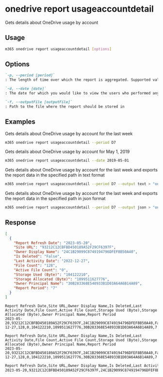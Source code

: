 
# onedrive report usageaccountdetail

Gets details about OneDrive usage by account

## Usage

```sh
m365 onedrive report usageaccountdetail [options]
```

## Options

```md definition-list
`-p, --period [period]`
: The length of time over which the report is aggregated. Supported values `D7`, `D30`, `D90`, `D180`.

`-d, --date [date]`
: The date for which you would like to view the users who performed any activity. Supported date format is YYYY-MM-DD. Specify the date or period, but not both`

`-f, --outputFile [outputFile]`
: Path to the file where the report should be stored in
```

<Global />

## Examples

Gets details about OneDrive usage by account for the last week

```sh
m365 onedrive report usageaccountdetail --period D7
```

Gets details about OneDrive usage by account for May 1, 2019

```sh
m365 onedrive report usageaccountdetail --date 2019-05-01
```

Gets details about OneDrive usage by account for the last week and exports the report data in the specified path in text format

```sh
m365 onedrive report usageaccountdetail --period D7 --output text > "onedriveusageaccountdetail.txt"
```

Gets details about OneDrive usage by account for the last week and exports the report data in the specified path in json format

```sh
m365 onedrive report usageaccountdetail --period D7 --output json > "onedriveusageaccountdetail.json"
```

## Response

<Tabs>
  <TabItem value="JSON">

  ```json
  [
    {
      "Report Refresh Date": "2023-05-20",
      "Site URL": "93212C12CBFBD450189A52F29CF6397F",
      "Owner Display Name": "24C1B29099C8749194796DFEF8B50A40",
      "Is Deleted": "False",
      "Last Activity Date": "2022-12-27",
      "File Count": "128",
      "Active File Count": "0",
      "Storage Used (Byte)": "104122210",
      "Storage Allocated (Byte)": "1099511627776",
      "Owner Principal Name": "30B283368E548933B1D03A64A6B14A89",
      "Report Period": "7"
    }
  ]
  ```

  </TabItem>
  <TabItem value="Text">

  ```text
  Report Refresh Date,Site URL,Owner Display Name,Is Deleted,Last Activity Date,File Count,Active File Count,Storage Used (Byte),Storage Allocated (Byte),Owner Principal Name,Report Period
  2023-05-20,93212C12CBFBD450189A52F29CF6397F,24C1B29099C8749194796DFEF8B50A40,False,2022-12-27,128,0,104122210,1099511627776,30B283368E548933B1D03A64A6B14A89,7
  ```

  </TabItem>
  <TabItem value="CSV">

  ```csv
  Report Refresh Date,Site URL,Owner Display Name,Is Deleted,Last Activity Date,File Count,Active File Count,Storage Used (Byte),Storage Allocated (Byte),Owner Principal Name,Report Period
  2023-05-20,93212C12CBFBD450189A52F29CF6397F,24C1B29099C8749194796DFEF8B50A40,False,2022-12-27,128,0,104122210,1099511627776,30B283368E548933B1D03A64A6B14A89,7
  ```

  </TabItem>
  <TabItem value="Markdown">

  ```md
  Report Refresh Date,Site URL,Owner Display Name,Is Deleted,Last Activity Date,File Count,Active File Count,Storage Used (Byte),Storage Allocated (Byte),Owner Principal Name,Report Period
  2023-05-20,93212C12CBFBD450189A52F29CF6397F,24C1B29099C8749194796DFEF8B50A40,False,2022-12-27,128,0,104122210,1099511627776,30B283368E548933B1D03A64A6B14A89,7
  ```

  </TabItem>
</Tabs>

